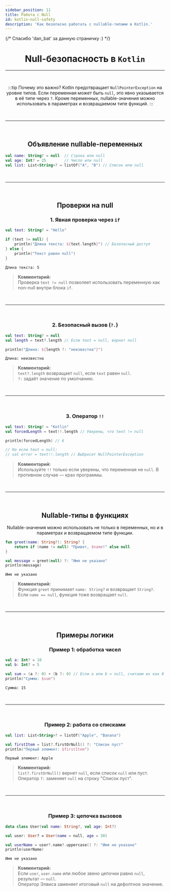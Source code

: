 ```yaml
---
sidebar_position: 11
title: Работа с Null
id: kotlin-null-safety
description: 'Как безопасно работать с nullable-типами в Kotlin.'
---
```


{/* Спасибо 'dan_bat' за данную страничку :) */}

<div align="center">

# Null-безопасность в `Kotlin`

---

<br />

:::tip Почему это важно?
Kotlin предотвращает `NullPointerException` на уровне типов. Если переменная может быть `null`, это явно указывается в её типе через `?`.
Кроме переменных, nullable-значения можно использовать в параметрах и возвращаемом типе функций.
:::

<br />

---

<br />

## Объявление nullable-переменных

<div align="left">

```kts title="Пример: базовые типы"
val name: String? = null  // Строка или null
val age: Int? = 25        // Число или null
val list: List<String>? = listOf("A", "B") // Список или null
```

</div>

<br />

---

<br />

## Проверки на null

### 1. Явная проверка через `if`

<div align="left">

```kts title="Пример: проверка длины строки"
val text: String? = "Hello"

if (text != null) {
    println("Длина текста: ${text.length}") // Безопасный доступ
} else {
    println("Текст равен null")
}
```

```console title="В консоли"
Длина текста: 5
```

> **Комментарий:**  
> Проверка `text != null` позволяет использовать переменную как non-null внутри блока `if`.

</div>

<br />

---

<br />

### 2. Безопасный вызов (`?.`)

<div align="left">

```kts title="Пример: получение длины строки"
val text: String? = null
val length = text?.length // Если text = null, вернет null

println("Длина: ${length ?: "неизвестна"}")
```

```console title="В консоли"
Длина: неизвестна
```

> **Комментарий:**  
> `text?.length` возвращает `null`, если `text` равен `null`.  
> `?:` задаёт значение по умолчанию.

</div>

<br />

---

<br />

### 3. Оператор `!!`

<div align="left">

```kts title="Пример: явное преобразование"
val text: String? = "Kotlin"
val forcedLength = text!!.length // Уверены, что text != null

println(forcedLength) // 6

// Но если text = null:
// val error = text!!.length // Выбросит NullPointerException
```

> **Комментарий:**  
> Используйте `!!` только если уверены, что переменная не `null`. В противном случае — крах программы.

</div>

<br />

---

<br />

## Nullable-типы в функциях

Nullable-значения можно использовать не только в переменных, но и в параметрах и возвращаемом типе функции.

<div align="left">

```kts title="Пример: nullable параметры и возвращаемый тип"
fun greet(name: String?): String? {
    return if (name != null) "Привет, $name!" else null
}

val message = greet(null) ?: "Имя не указано"
println(message)
```

```console title="В консоли"
Имя не указано
```

> **Комментарий:**  
> Функция `greet` принимает `name: String?` и возвращает `String?`.  
> Если `name == null`, функция тоже возвращает `null`.

</div>

<br />

---

<br />

## Примеры логики

### Пример 1: обработка чисел

<div align="left">

```kts title="Сумма двух nullable-чисел"
val a: Int? = 10
val b: Int? = 5

val sum = (a ?: 0) + (b ?: 0) // Если a или b = null, считаем их как 0
println("Сумма: $sum")
```

```console title="В консоли"
Сумма: 15
```

</div>

<br />

---

<br />

### Пример 2: работа со списками

<div align="left">

```kts title="Поиск элемента в nullable-списке"
val list: List<String>? = listOf("Apple", "Banana")

val firstItem = list?.firstOrNull() ?: "Список пуст"
println("Первый элемент: $firstItem")
```

```console title="В консоли"
Первый элемент: Apple
```

> **Комментарий:**  
> `list?.firstOrNull()` вернет `null`, если список `null` или пуст.  
> Оператор `?:` заменяет `null` на строку "Список пуст".

</div>

<br />

---

<br />

### Пример 3: цепочка вызовов

<div align="left">

```kts title="Безопасный доступ к свойствам"
data class User(val name: String?, val age: Int?)

val user: User? = User(name = null, age = 30)

val userName = user?.name?.uppercase() ?: "Имя не указано"
println(userName)
```

```console title="В консоли"
Имя не указано
```

> **Комментарий:**  
> Если `user`, `user.name` или любое звено цепочки равно `null`, результат — `null`.  
> Оператор Элвиса заменяет итоговый `null` на дефолтное значение.

</div>

</div>
